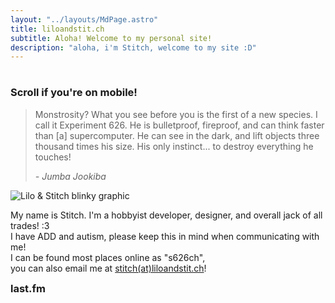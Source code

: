 ```yaml
---
layout: "../layouts/MdPage.astro"
title: liloandstit.ch
subtitle: Aloha! Welcome to my personal site!
description: "aloha, i'm Stitch, welcome to my site :D"
---
```



<h1 class="bb cnt nfw brd"></h1>
<h3 class="ub wht nfw mobile">Scroll if you're on mobile!</h3>
<blockquote class="quote">
    <p class="ub">Monstrosity? What you see before you is the first of a new species. I call it Experiment 626. He is bulletproof, fireproof, and can think faster than [a] supercomputer. He can see in the dark, and lift objects three thousand times his size. His only instinct... to destroy everything he touches!</p>
    <address class="ub">- Jumba Jookiba</address>
</blockquote>
<div class="cnt">
    <img src="/BlinkyLiloStitch.gif" alt="Lilo & Stitch blinky graphic" class="inbl" />
</div>

My name is Stitch. I'm a hobbyist developer, designer, and overall jack of all trades! :3<br/>
I have ADD and autism, please keep this in mind when communicating with me!<br/>
I can be found most places online as "s626ch",<br />
you can also email me at [stitch(at)liloandstit.ch](mailto:stitch@liloandstit.ch)!

<h3 class="ub wht cnt" style="margin-bottom:4px;margin-top:0;">last.fm</h3>

<LfmWidget client:load />